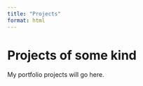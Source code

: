 ```yaml
---
title: "Projects"
format: html
---
```


# Projects of some kind

My portfolio projects will go here.
